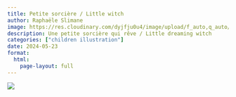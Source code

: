 ```yaml
---
title: Petite sorcière / Little witch
author: Raphaële Slimane
image: https://res.cloudinary.com/dyjfju0u4/image/upload/f_auto,q_auto/v1757411628/illustrationenfant2_ol7kqa.png
description: Une petite sorcière qui rêve / Little dreaming witch
categories: ["children illustration"]
date: 2024-05-23
format:
  html:
    page-layout: full
---
```


![](https://res.cloudinary.com/dyjfju0u4/image/upload/f_auto,q_auto/v1757411628/illustrationenfant2_ol7kqa.png)

